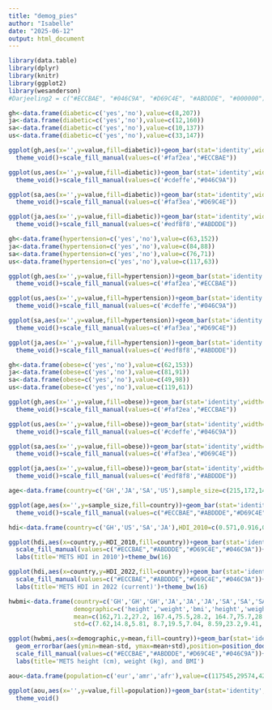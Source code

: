 ```yaml
---
title: "demog_pies"
author: "Isabelle"
date: "2025-06-12"
output: html_document
---
```


```r
library(data.table)
library(dplyr)
library(knitr)
library(ggplot2)
library(wesanderson)
#Darjeeling2 = c("#ECCBAE", "#046C9A", "#D69C4E", "#ABDDDE", "#000000")
```
```r
gh<-data.frame(diabetic=c('yes','no'),value=c(8,207))
ja<-data.frame(diabetic=c('yes','no'),value=c(12,160))
sa<-data.frame(diabetic=c('yes','no'),value=c(10,137))
us<-data.frame(diabetic=c('yes','no'),value=c(33,147))

```
```r
ggplot(gh,aes(x='',y=value,fill=diabetic))+geom_bar(stat='identity',width=1)+coord_polar('y',start=0)+
  theme_void()+scale_fill_manual(values=c('#faf2ea',"#ECCBAE"))

ggplot(us,aes(x='',y=value,fill=diabetic))+geom_bar(stat='identity',width=1)+coord_polar('y',start=0)+
  theme_void()+scale_fill_manual(values=c('#cdeffe',"#046C9A"))

ggplot(sa,aes(x='',y=value,fill=diabetic))+geom_bar(stat='identity',width=1)+coord_polar('y',start=0)+
  theme_void()+scale_fill_manual(values=c('#faf3ea',"#D69C4E"))

ggplot(ja,aes(x='',y=value,fill=diabetic))+geom_bar(stat='identity',width=1)+coord_polar('y',start=0)+
  theme_void()+scale_fill_manual(values=c('#edf8f8',"#ABDDDE"))
```

```r
gh<-data.frame(hypertension=c('yes','no'),value=c(63,152))
ja<-data.frame(hypertension=c('yes','no'),value=c(84,88))
sa<-data.frame(hypertension=c('yes','no'),value=c(76,71))
us<-data.frame(hypertension=c('yes','no'),value=c(117,63))
```
```r
ggplot(gh,aes(x='',y=value,fill=hypertension))+geom_bar(stat='identity',width=1)+coord_polar('y',start=0)+
  theme_void()+scale_fill_manual(values=c('#faf2ea',"#ECCBAE"))

ggplot(us,aes(x='',y=value,fill=hypertension))+geom_bar(stat='identity',width=1)+coord_polar('y',start=0)+
  theme_void()+scale_fill_manual(values=c('#cdeffe',"#046C9A"))

ggplot(sa,aes(x='',y=value,fill=hypertension))+geom_bar(stat='identity',width=1)+coord_polar('y',start=0)+
  theme_void()+scale_fill_manual(values=c('#faf3ea',"#D69C4E"))

ggplot(ja,aes(x='',y=value,fill=hypertension))+geom_bar(stat='identity',width=1)+coord_polar('y',start=0)+
  theme_void()+scale_fill_manual(values=c('#edf8f8',"#ABDDDE"))
```

```r
gh<-data.frame(obese=c('yes','no'),value=c(62,153))
ja<-data.frame(obese=c('yes','no'),value=c(81,91))
sa<-data.frame(obese=c('yes','no'),value=c(49,98))
us<-data.frame(obese=c('yes','no'),value=c(119,61))
```
```r
ggplot(gh,aes(x='',y=value,fill=obese))+geom_bar(stat='identity',width=1)+coord_polar('y',start=0)+
  theme_void()+scale_fill_manual(values=c('#faf2ea',"#ECCBAE"))

ggplot(us,aes(x='',y=value,fill=obese))+geom_bar(stat='identity',width=1)+coord_polar('y',start=0)+
  theme_void()+scale_fill_manual(values=c('#cdeffe',"#046C9A"))

ggplot(sa,aes(x='',y=value,fill=obese))+geom_bar(stat='identity',width=1)+coord_polar('y',start=0)+
  theme_void()+scale_fill_manual(values=c('#faf3ea',"#D69C4E"))

ggplot(ja,aes(x='',y=value,fill=obese))+geom_bar(stat='identity',width=1)+coord_polar('y',start=0)+
  theme_void()+scale_fill_manual(values=c('#edf8f8',"#ABDDDE"))
```

```r
age<-data.frame(country=c('GH','JA','SA','US'),sample_size=c(215,172,147,180))

ggplot(age,aes(x='',y=sample_size,fill=country))+geom_bar(stat='identity',width=1)+coord_polar('y',start=0)+
  theme_void()+scale_fill_manual(values=c("#ECCBAE","#ABDDDE","#D69C4E","#046C9A"))
```

```r
hdi<-data.frame(country=c('GH','US','SA','JA'),HDI_2010=c(0.571,0.916,0.675,0.711),HDI_2022=c(0.602,0.927,0.717,0.706))

ggplot(hdi,aes(x=country,y=HDI_2010,fill=country))+geom_bar(stat='identity')+
  scale_fill_manual(values=c("#ECCBAE","#ABDDDE","#D69C4E","#046C9A"))+
  labs(title='METS HDI in 2010')+theme_bw(16)

ggplot(hdi,aes(x=country,y=HDI_2022,fill=country))+geom_bar(stat='identity')+
  scale_fill_manual(values=c("#ECCBAE","#ABDDDE","#D69C4E","#046C9A"))+
  labs(title='METS HDI in 2022 (current)')+theme_bw(16)
```

```r
hwbmi<-data.frame(country=c('GH','GH','GH','JA','JA','JA','SA','SA','SA','US','US','US'),
                  demographic=c('height','weight','bmi','height','weight','bmi','height','weight','bmi','height','weight','bmi'),
                  mean=c(162,71.2,27.2, 167.4,75.5,28.2, 164.7,75.7,28.2, 166.9,99.1,35.4),
                  std=c(7.62,14.8,5.81, 8.7,19.5,7.04, 8.59,23.2,9.41, 7.35,26.6,9.39))

ggplot(hwbmi,aes(x=demographic,y=mean,fill=country))+geom_bar(stat='identity',position='dodge')+
  geom_errorbar(aes(ymin=mean-std, ymax=mean+std),position=position_dodge(.9),width=.2)+
  scale_fill_manual(values=c("#ECCBAE","#ABDDDE","#D69C4E","#046C9A"))+theme_bw(16)+
  labs(title='METS height (cm), weight (kg), and BMI')
```

```r
aou<-data.frame(population=c('eur','amr','afr'),value=c(117545,29574,42982))

ggplot(aou,aes(x='',y=value,fill=population))+geom_bar(stat='identity',width=1)+coord_polar('y',start=0)+
  theme_void()
```

